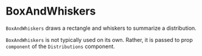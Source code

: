 
# BoxAndWhiskers

<Meta title="Addons/Band/Distributions/BoxAndWhiskers" />

`BoxAndWhiskers` draws a rectangle and whiskers to summarize a distribution.

<ArgTypes of={BoxAndWhiskers} />

`BoxAndWhiskers` is not typically used on its own.
Rather, it is passed to prop `component` of the `Distributions` component.
